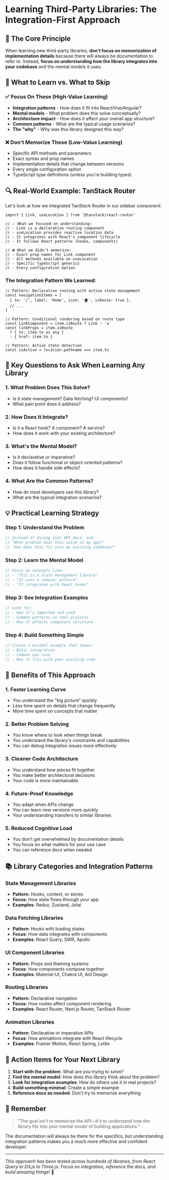 # Learning Third-Party Libraries: The Integration-First Approach

## 🎯 The Core Principle

When learning new third-party libraries, **don't focus on memorization of implementation details** because there will always be documentation to refer to. Instead, **focus on understanding how the library integrates into your codebase** and the mental models it uses.

## 🧠 What to Learn vs. What to Skip

### ✅ **Focus On These (High-Value Learning)**

- **Integration patterns** - How does it fit into React/Vue/Angular?
- **Mental models** - What problem does this solve conceptually?
- **Architecture impact** - How does it affect your overall app structure?
- **Common patterns** - What are the typical usage scenarios?
- **The "why"** - Why was this library designed this way?

### ❌ **Don't Memorize These (Low-Value Learning)**

- Specific API methods and parameters
- Exact syntax and prop names
- Implementation details that change between versions
- Every single configuration option
- TypeScript type definitions (unless you're building types)

## 🔍 Real-World Example: TanStack Router

Let's look at how we integrated TanStack Router in our sidebar component:

```tsx
import { Link, useLocation } from '@tanstack/react-router'

// ✅ What we focused on understanding:
// - Link is a declarative routing component
// - useLocation provides reactive location data
// - It integrates with React's component lifecycle
// - It follows React patterns (hooks, components)

// ❌ What we didn't memorize:
// - Exact prop names for Link component
// - All methods available on useLocation
// - Specific TypeScript generics
// - Every configuration option
```

### The Integration Pattern We Learned:

```tsx
// Pattern: Declarative routing with active state management
const navigationItems = [
  { to: '/', label: 'Home', icon: '🏠', isRoute: true },
  // ...
]

// Pattern: Conditional rendering based on route type
const LinkComponent = item.isRoute ? Link : 'a'
const linkProps = item.isRoute 
  ? { to: item.to as any }
  : { href: item.to }

// Pattern: Active state detection
const isActive = location.pathname === item.to
```

## 🎯 Key Questions to Ask When Learning Any Library

### 1. **What Problem Does This Solve?**
- Is it state management? Data fetching? UI components?
- What pain point does it address?

### 2. **How Does It Integrate?**
- Is it a React hook? A component? A service?
- How does it work with your existing architecture?

### 3. **What's the Mental Model?**
- Is it declarative or imperative?
- Does it follow functional or object-oriented patterns?
- How does it handle side effects?

### 4. **What Are the Common Patterns?**
- How do most developers use this library?
- What are the typical integration scenarios?

## 💡 Practical Learning Strategy

### Step 1: Understand the Problem
```javascript
// Instead of diving into API docs, ask:
// "What problem does this solve in my app?"
// "How does this fit into my existing codebase?"
```

### Step 2: Learn the Mental Model
```javascript
// Focus on concepts like:
// - "This is a state management library"
// - "It uses a reducer pattern"
// - "It integrates with React hooks"
```

### Step 3: See Integration Examples
```javascript
// Look for:
// - How it's imported and used
// - Common patterns in real projects
// - How it affects component structure
```

### Step 4: Build Something Simple
```javascript
// Create a minimal example that shows:
// - Basic integration
// - Common use case
// - How it fits with your existing code
```

## 🚀 Benefits of This Approach

### 1. **Faster Learning Curve**
- You understand the "big picture" quickly
- Less time spent on details that change frequently
- More time spent on concepts that matter

### 2. **Better Problem Solving**
- You know where to look when things break
- You understand the library's constraints and capabilities
- You can debug integration issues more effectively

### 3. **Cleaner Code Architecture**
- You understand how pieces fit together
- You make better architectural decisions
- Your code is more maintainable

### 4. **Future-Proof Knowledge**
- You adapt when APIs change
- You can learn new versions more quickly
- Your understanding transfers to similar libraries

### 5. **Reduced Cognitive Load**
- You don't get overwhelmed by documentation details
- You focus on what matters for your use case
- You can reference docs when needed

## 📚 Library Categories and Integration Patterns

### **State Management Libraries**
- **Pattern**: Hooks, context, or stores
- **Focus**: How state flows through your app
- **Examples**: Redux, Zustand, Jotai

### **Data Fetching Libraries**
- **Pattern**: Hooks with loading states
- **Focus**: How data integrates with components
- **Examples**: React Query, SWR, Apollo

### **UI Component Libraries**
- **Pattern**: Props and theming systems
- **Focus**: How components compose together
- **Examples**: Material-UI, Chakra UI, Ant Design

### **Routing Libraries**
- **Pattern**: Declarative navigation
- **Focus**: How routes affect component rendering
- **Examples**: React Router, Next.js Router, TanStack Router

### **Animation Libraries**
- **Pattern**: Declarative or imperative APIs
- **Focus**: How animations integrate with React lifecycle
- **Examples**: Framer Motion, React Spring, Lottie

## 🎯 Action Items for Your Next Library

1. **Start with the problem**: What are you trying to solve?
2. **Find the mental model**: How does this library think about the problem?
3. **Look for integration examples**: How do others use it in real projects?
4. **Build something minimal**: Create a simple example
5. **Reference docs as needed**: Don't try to memorize everything

## 💭 Remember

> "The goal isn't to memorize the API—it's to understand how the library fits into your mental model of building applications."

The documentation will always be there for the specifics, but understanding integration patterns makes you a much more effective and confident developer.

---

*This approach has been tested across hundreds of libraries, from React Query to D3.js to Three.js. Focus on integration, reference the docs, and build amazing things!* 🚀
